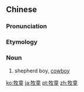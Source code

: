 ==Chinese==
{{zh-forms}}

===Pronunciation===
{{zh-pron
|m=mùtóng
|cat=n
}}

===Etymology===
{{zh-compound|牧|童|[[pasture]]|[[child]]}}

===Noun===
{{zh-noun}}

# shepherd boy, [[cowboy]]

[[ko:牧童]]
[[ja:牧童]]
[[pt:牧童]]
[[zh:牧童]]